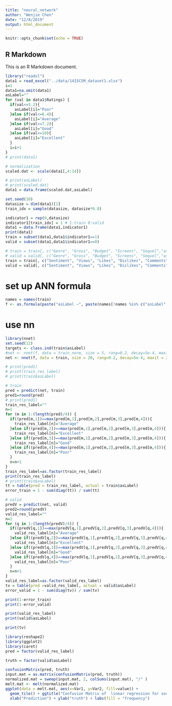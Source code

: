 ```yaml
---
title: "neural_network"
author: "Wenjie Chen"
date: "12/8/2019"
output: html_document
---
```


```r
knitr::opts_chunk$set(echo = TRUE)
```

## R Markdown

This is an R Markdown document. 

```r
library("readxl")
data1 = read_excel("../data/1415CSM_dataset1.xlsx")
i=1
data1=na.omit(data1)
asLabel=""
for (val in data1$Ratings) {
  if(val<=5.2){
    asLabel[i]="Poor"
  }else if(val<=6.4){
    asLabel[i]="Average"
  }else if(val<=7.2){
    asLabel[i]="Good"
  }else if(val<=10){
    asLabel[i]="Excellent"
  }
  i=i+1
}
# print(data1)

# normalization
scaled.dat <- scale(data1[,4:14])

# print(asLabel)
# print(scaled.dat)
data1 = data.frame(scaled.dat,asLabel)

set.seed(10)
datasize = dim(data1)[1]
train_idx = sample(datasize, datasize*0.8)

indicator1 = rep(0,datasize)
indicator1[train_idx] = 1 # 1:train 0:valid
data1 = data.frame(data1,indicator1)
print(data1)
train = subset(data1,data1$indicator1==1)
valid = subset(data1,data1$indicator1==0)
```

```r
# train = train[, c("Genre", "Gross", "Budget", "Screens", "Sequel","asLabel")]
# valid = valid[, c("Genre", "Gross", "Budget", "Screens", "Sequel","asLabel")]
train = train[, c("Sentiment", "Views", "Likes", "Dislikes", "Comments", "Aggregate.Followers","asLabel")]
valid = valid[, c("Sentiment", "Views", "Likes", "Dislikes", "Comments", "Aggregate.Followers","asLabel")]
```

# set up ANN formula
```r
names = names(train)
f <- as.formula(paste("asLabel ~", paste(names[!names %in% c("asLabel","indicator1")], collapse = " + ")))
```

# use nn
```r
library(nnet)
set.seed(12)
targets <- class.ind(train$asLabel)
#net <- nnet(f, data = train_norm, size = 5, rang=0.2, decay=5e-4, maxit = 200)
net <- nnet(f, data = train, size = 20, rang=0.2, decay=5e-4, maxit = 250,skip=1)
```
```r
# print(pred1)
# print(train_res_label)
# print(train$asLabel)
```



```r
# train
pred = predict(net, train)
pred1=round(pred)
# print(pred1)
train_res_label=""
n=1
for (m in 1:(length(pred)/4)) {
  if((pred[m,1])==max(pred[m,1],pred[m,2],pred[m,3],pred[m,4])){
    train_res_label[n]="Average"
  }else if((pred[m,2])==max(pred[m,1],pred[m,2],pred[m,3],pred[m,4])){
    train_res_label[n]="Excellent"
  }else if((pred[m,3])==max(pred[m,1],pred[m,2],pred[m,3],pred[m,4])){
    train_res_label[n]="Good"
  }else if((pred[m,4])==max(pred[m,1],pred[m,2],pred[m,3],pred[m,4])){
    train_res_label[n]="Poor"
  }
  n=n+1
}
train_res_label=as.factor(train_res_label)
print(train_res_label)
# print(train$asLabel)
tt = table(pred = train_res_label, actual = train$asLabel)
error_train = 1 - sum(diag(tt)) / sum(tt)

# valid
predV = predict(net, valid)
pred2=round(predV)
valid_res_label=""
n=1
for (q in 1:(length(predV)/4)) {
  if((predV[q,1])==max(predV[q,1],predV[q,2],predV[q,3],predV[q,4])){
    valid_res_label[n]="Average"
  }else if((predV[q,2])==max(predV[q,1],predV[q,2],predV[q,3],predV[q,4])){
    valid_res_label[n]="Excellent"
  }else if((predV[q,3])==max(predV[q,1],predV[q,2],predV[q,3],predV[q,4])){
    valid_res_label[n]="Good"
  }else if((predV[q,4])==max(predV[q,1],predV[q,2],predV[q,3],predV[q,4])){
    valid_res_label[n]="Poor"
  }
  n=n+1
}
valid_res_label=as.factor(valid_res_label)
tv = table(pred =valid_res_label, actual = valid$asLabel)
error_valid = 1 - sum(diag(tv)) / sum(tv)

print(1-error_train)
print(1-error_valid)
```
```r
print(valid_res_label)
print(valid$asLabel)
```

```r
print(tv)
```
```r
library(reshape2)
library(ggplot2)
library(caret)
pred = factor(valid_res_label)

truth = factor(valid$asLabel)

confusionMatrix(pred, truth)
input.mat = as.matrix(confusionMatrix(pred, truth))
normalized.mat = sweep(input.mat, 2, colSums(input.mat), "/" )
melt.mat <- melt(normalized.mat)
ggplot(data = melt.mat, aes(x=Var1, y=Var2, fill=value)) + 
  geom_tile() + ggtitle("Confusion Matrix of  linear regression for social media features") +
  xlab("Prediction") + ylab("truth") + labs(fill = "frequency")

```













